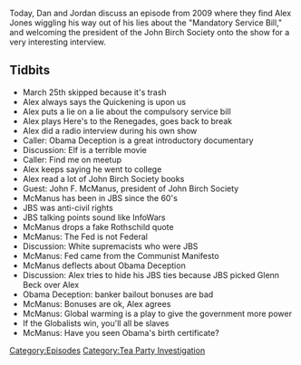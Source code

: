{{DEFAULTSORT:
    #_EPISODE_0234:March 26, 2009
}}{{Episode
    | title           = March 26, 2009
    | caption         = [https://knowledgefight.libsyn.com/knowledge-fight-march-26-2009 Listen to this episode on Libsyn]
    | episodeNumber   = 234
    | length          = 01:28:51
    | airDate         = December 3, 2018
    | coverageDate    = March 26, 2009
    | episodeType     = [[:Category:Tea Party Investigation|Tea Party Investigation]]
    | appearance      = [[John F McManus]], [[Glenn Beck]]
    | oocDrop         = I go to the library to pull quotes
    | previousEpisode = [[233: November 28, 2018]]
    | nextEpisode     = [[236: December 4-5, 2018]]
}}

{{Stub}}

Today, Dan and Jordan discuss an episode from 2009 where they find Alex Jones wiggling his way out of his lies about the "Mandatory Service Bill," and welcoming the president of the John Birch Society onto the show for a very interesting interview.

==Tidbits==

*March 25th skipped because it's trash
*Alex always says the Quickening is upon us
*Alex puts a lie on a lie about the compulsory service bill
*Alex plays Here's to the Renegades, goes back to break
*Alex did a radio interview during his own show
*Caller: Obama Deception is a great introductory documentary
*Discussion: Elf is a terrible movie
*Caller: Find me on meetup
*Alex keeps saying he went to college
*Alex read a lot of John Birch Society books
*Guest: John F. McManus, president of John Birch Society
*McManus has been in JBS since the 60's
*JBS was anti-civil rights
*JBS talking points sound like InfoWars
*McManus drops a fake Rothschild quote
*McManus: The Fed is not Federal
*Discussion: White supremacists who were JBS
*McManus: Fed came from the Communist Manifesto
*McManus deflects about Obama Deception
*Discussion: Alex tries to hide his JBS ties because JBS picked Glenn Beck over Alex
*Obama Deception: banker bailout bonuses are bad
*McManus: Bonuses are ok, Alex agrees
*McManus: Global warming is a play to give the government more power
*If the Globalists win, you'll all be slaves
*McManus: Have you seen Obama's birth certificate?

[[Category:Episodes]]
[[Category:Tea Party Investigation]]
